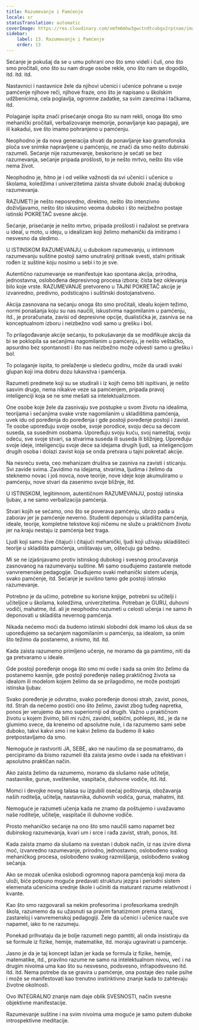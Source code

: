 ```yaml
---
title: Razumevanje i Pamćenje
locale: sr
statusTranslation: automatic
coverImage: https://res.cloudinary.com/xmfm6mhw3gwctndtcubgx2rptnae/image/upload/v1740337243/small_cover_educacion_fundamental_a051170f1c.webp
sidebar:
    label: 13. Razumevanje i Pamćenje
    order: 13
---
```

Sećanje je pokušaj da se u umu pohrani ono što smo videli i čuli, ono što smo pročitali, ono što su nam druge osobe rekle, ono što nam se dogodilo, itd. itd. itd.

Nastavnici i nastavnice žele da njihovi učenici i učenice pohrane u svoje pamćenje njihove reči, njihove fraze, ono što je napisano u školskim udžbenicima, cela poglavlja, ogromne zadatke, sa svim zarezima i tačkama, itd.

Polaganje ispita znači prisećanje onoga što su nam rekli, onoga što smo mehanički pročitali, verbalizovanje memorije, ponavljanje kao papagaji, are ili kakadui, sve što imamo pohranjeno u pamćenju.

Neophodno je da nova generacija shvati da ponavljanje kao gramofonska ploča sve snimke napravljene u pamćenju, ne znači da smo nešto dubinski razumeli. Sećanje nije razumevanje, beskorisno je sećati se bez razumevanja, sećanje pripada prošlosti, to je nešto mrtvo, nešto što više nema život.

Neophodno je, hitno je i od velike važnosti da svi učenici i učenice u školama, koledžima i univerzitetima zaista shvate duboki značaj dubokog razumevanja.

RAZUMETI je nešto neposredno, direktno, nešto što intenzivno doživljavamo, nešto što iskusimo veoma duboko i što neizbežno postaje istinski POKRETAČ svesne akcije.

Sećanje, prisećanje je nešto mrtvo, pripada prošlosti i nažalost se pretvara u ideal, u moto, u ideju, u idealizam koji želimo mehanički da imitiramo i nesvesno da sledimo.

U ISTINSKOM RAZUMEVANJU, u dubokom razumevanju, u intimnom razumevanju suštine postoji samo unutrašnji pritisak svesti, stalni pritisak rođen iz suštine koju nosimo u sebi i to je sve.

Autentično razumevanje se manifestuje kao spontana akcija, prirodna, jednostavna, oslobođena depresivnog procesa izbora; čista bez oklevanja bilo koje vrste. RAZUMEVANJE pretvoreno u TAJNI POKRETAČ akcije je izvanredno, predivno, podsticajno i suštinski dostojanstveno.

Akcija zasnovana na sećanju onoga što smo pročitali, idealu kojem težimo, normi ponašanja koju su nas naučili, iskustvima nagomilanim u pamćenju, itd., je proračunata, zavisi od depresivne opcije, dualistička je, zasniva se na konceptualnom izboru i neizbežno vodi samo u grešku i bol.

To prilagođavanje akcije sećanju, to pokušavanje da se modifikuje akcija da bi se poklopila sa sećanjima nagomilanim u pamćenju, je nešto veštačko, apsurdno bez spontanosti i što nas neizbežno može odvesti samo u grešku i bol.

To polaganje ispita, to prelaženje u sledeću godinu, može da uradi svaki glupan koji ima dobru dozu lukavstva i pamćenja.

Razumeti predmete koji su se studirali i iz kojih ćemo biti ispitivani, je nešto sasvim drugo, nema nikakve veze sa pamćenjem, pripada pravoj inteligenciji koja se ne sme mešati sa intelektualizmom.

One osobe koje žele da zasnivaju sve postupke u svom životu na idealima, teorijama i sećanjima svake vrste nagomilanim u skladištima pamćenja, uvek idu od poređenja do poređenja i gde postoji poređenje postoji i zavist. Te osobe upoređuju svoje osobe, svoje porodice, svoju decu sa decom suseda, sa susednim osobama. Upoređuju svoju kuću, svoj nameštaj, svoju odeću, sve svoje stvari, sa stvarima suseda ili suseda ili bližnjeg. Upoređuju svoje ideje, inteligenciju svoje dece sa idejama drugih ljudi, sa inteligencijom drugih osoba i dolazi zavist koja se onda pretvara u tajni pokretač akcije.

Na nesreću sveta, ceo mehanizam društva se zasniva na zavisti i sticanju. Svi zavide svima. Zavidimo na idejama, stvarima, ljudima i želimo da steknemo novac i još novca, nove teorije, nove ideje koje akumuliramo u pamćenju, nove stvari da zasenimo svoje bližnje, itd.

U ISTINSKOM, legitimnom, autentičnom RAZUMEVANJU, postoji istinska ljubav, a ne samo verbalizacija pamćenja.

Stvari kojih se sećamo, ono što se poverava pamćenju, ubrzo pada u zaborav jer je pamćenje neverno. Studenti deponuju u skladišta pamćenja, ideale, teorije, kompletne tekstove koji ničemu ne služe u praktičnom životu jer na kraju nestaju iz pamćenja bez traga.

Ljudi koji samo žive čitajući i čitajući mehanički, ljudi koji uživaju skladišteći teorije u skladišta pamćenja, uništavaju um, oštećuju ga bedno.

Mi se ne izjašnjavamo protiv istinskog dubokog i svesnog proučavanja zasnovanog na razumevanju suštine. Mi samo osuđujemo zastarele metode vanvremenske pedagogije. Osuđujemo svaki mehanički sistem učenja, svako pamćenje, itd. Sećanje je suvišno tamo gde postoji istinsko razumevanje.

Potrebno je da učimo, potrebne su korisne knjige, potrebni su učitelji i učiteljice u školama, koledžima, univerzitetima. Potreban je GURU, duhovni vodiči, mahatme, itd. ali je neophodno razumeti u celosti učenja i ne samo ih deponovati u skladišta nevernog pamćenja.

Nikada nećemo moći da budemo istinski slobodni dok imamo loš ukus da se upoređujemo sa sećanjem nagomilanim u pamćenju, sa idealom, sa onim što težimo da postanemo, a nismo, itd. itd.

Kada zaista razumemo primljeno učenje, ne moramo da ga pamtimo, niti da ga pretvaramo u ideale.

Gde postoji poređenje onoga što smo mi ovde i sada sa onim što želimo da postanemo kasnije, gde postoji poređenje našeg praktičnog života sa idealom ili modelom kojem želimo da se prilagodimo, ne može postojati istinska ljubav.

Svako poređenje je odvratno, svako poređenje donosi strah, zavist, ponos, itd. Strah da nećemo postići ono što želimo, zavist zbog tuđeg napretka, ponos jer verujemo da smo superiorniji od drugih. Važno u praktičnom životu u kojem živimo, bili mi ružni, zavidni, sebični, pohlepni, itd., je da ne glumimo svece, da krenemo od apsolutne nule, i da razumemo sami sebe duboko, takvi kakvi smo i ne kakvi želimo da budemo ili kako pretpostavljamo da smo.

Nemoguće je rastvoriti JA, SEBE, ako ne naučimo da se posmatramo, da percipiramo da bismo razumeli šta zaista jesmo ovde i sada na efektivan i apsolutno praktičan način.

Ako zaista želimo da razumemo, moramo da slušamo naše učitelje, nastavnike, gurue, sveštenike, vaspitače, duhovne vodiče, itd. itd.

Momci i devojke novog talasa su izgubili osećaj poštovanja, obožavanja naših roditelja, učitelja, nastavnika, duhovnih vodiča, gurua, mahatmi, itd.

Nemoguće je razumeti učenja kada ne znamo da poštujemo i uvažavamo naše roditelje, učitelje, vaspitače ili duhovne vodiče.

Prosto mehaničko sećanje na ono što smo naučili samo napamet bez dubinskog razumevanja, kvari um i srce i rađa zavist, strah, ponos, itd.

Kada zaista znamo da slušamo na svestan i dubok način, iz nas izvire divna moć, izvanredno razumevanje, prirodno, jednostavno, oslobođeno svakog mehaničkog procesa, oslobođeno svakog razmišljanja, oslobođeno svakog sećanja.

Ako se mozak učenika oslobodi ogromnog napora pamćenja koji mora da uloži, biće potpuno moguće predavati strukturu jezgra i periodni sistem elemenata učenicima srednje škole i učiniti da maturant razume relativnost i kvante.

Kao što smo razgovarali sa nekim profesorima i profesorkama srednjih škola, razumemo da su užasnuti sa pravim fanatizmom prema staroj, zastareloj i vanvremenskoj pedagogiji. Žele da učenici i učenice nauče sve napamet, iako to ne razumeju.

Ponekad prihvataju da je bolje razumeti nego pamtiti, ali onda insistiraju da se formule iz fizike, hemije, matematike, itd. moraju ugravirati u pamćenje.

Jasno je da je taj koncept lažan jer kada se formula iz fizike, hemije, matematike, itd., pravilno razume ne samo na intelektualnom nivou, već i na drugim nivoima uma kao što su nesvesno, podsvesno, infrapodsvesno itd. itd. itd. Nema potrebe da se gravira u pamćenje, ona postaje deo naše psihe i može se manifestovati kao trenutno instinktivno znanje kada to zahtevaju životne okolnosti.

Ovo INTEGRALNO znanje nam daje oblik SVESNOSTI, način svesne objektivne manifestacije.

Razumevanje suštine i na svim nivoima uma moguće je samo putem duboke introspektivne meditacije.

